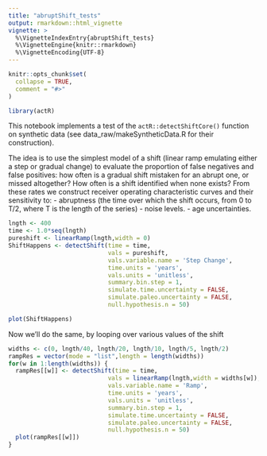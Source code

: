 ```yaml
---
title: "abruptShift_tests"
output: rmarkdown::html_vignette
vignette: >
  %\VignetteIndexEntry{abruptShift_tests}
  %\VignetteEngine{knitr::rmarkdown}
  %\VignetteEncoding{UTF-8}
---
```


```r
knitr::opts_chunk$set(
  collapse = TRUE,
  comment = "#>"
)
```

```r
library(actR)
```


This notebook implements a test of the `actR::detectShiftCore()` function on synthetic data (see data_raw/makeSyntheticData.R for their construction). 

The idea is to use the simplest model of a shift (linear ramp emulating either a step or gradual change) to evaluate the proportion of false negatives and false positives: how often is a gradual shift mistaken for an abrupt one, or missed altogether? How often is a shift identified when none exists? 
From these rates we construct receiver operating characteristic curves and their sensitivity to:
- abruptness (the time over which the shift occurs, from 0 to T/2, where T is the length of the series)
- noise levels. 
- age uncertainties.

```r
lngth <- 400
time <- 1.0*seq(lngth)
pureshift <- linearRamp(lngth,width = 0)
ShiftHappens <- detectShift(time = time,
                            vals = pureshift,
                            vals.variable.name = 'Step Change',
                            time.units = 'years',
                            vals.units = 'unitless',
                            summary.bin.step = 1,
                            simulate.time.uncertainty = FALSE,
                            simulate.paleo.uncertainty = FALSE,
                            null.hypothesis.n = 50)

plot(ShiftHappens)
```


Now we'll do the same, by looping over various values of the shift


```r
widths <- c(0, lngth/40, lngth/20, lngth/10, lngth/5, lngth/2)
rampRes = vector(mode = "list",length = length(widths))
for(w in 1:length(widths)) {
  rampRes[[w]] <- detectShift(time = time,
                            vals = linearRamp(lngth,width = widths[w]),
                            vals.variable.name = 'Ramp',
                            time.units = 'years',
                            vals.units = 'unitless',
                            summary.bin.step = 1,
                            simulate.time.uncertainty = FALSE,
                            simulate.paleo.uncertainty = FALSE,
                            null.hypothesis.n = 50)
  plot(rampRes[[w]])
}
```


